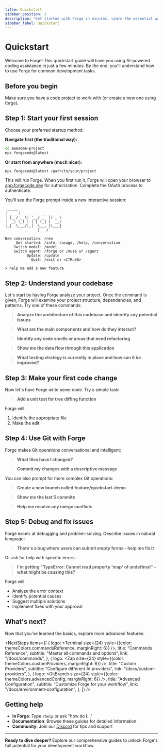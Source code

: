```yaml
---
title: Quickstart
sidebar_position: 3
description: "Get started with Forge in minutes. Learn the essential workflows and commands to enhance your development process with AI assistance."
sidebar_label: Quickstart
---
```



# Quickstart

Welcome to Forge! This quickstart guide will have you using AI-powered coding assistance in just a few minutes. By the end, you'll understand how to use Forge for common development tasks.

## Before you begin

Make sure you have a code project to work with (or create a new one using forge).

## Step 1: Start your first session

Choose your preferred startup method:

**Navigate first (the traditional way):**

```bash
cd awesome-project
npx forgecode@latest
```

**Or start from anywhere (much nicer):**

```bash
npx forgecode@latest /path/to/your/project
```

This will run Forge. When you first run it, Forge will open your browser to [app.forgecode.dev](https://app.forgecode.dev/app) for authorization. Complete the OAuth process to authenticate.

You'll see the Forge prompt inside a new interactive session:

```
 _____
|  ___|__  _ __ __ _  ___
| |_ / _ \| '__/ _` |/ _ \
|  _| (_) | | | (_| |  __/
|_|  \___/|_|  \__, |\___|
               |___/

New conversation: /new
     Get started: /info, /usage, /help, /conversation
    Switch model: /model
    Switch agent: /forge or /muse or /agent
          Update: /update
            Quit: /exit or <CTRL+D>

> help me add a new feature
```

## Step 2: Understand your codebase

Let's start by having Forge analyze your project. Once the command is given, Forge will examine your project structure, dependencies, and patterns. Try one of these commands:

> **Analyze the architecture of this codebase and identify any potential issues**

> **What are the main components and how do they interact?**

> **Identify any code smells or areas that need refactoring**

> **Show me the data flow through this application**

> **What testing strategy is currently in place and how can it be improved?**

## Step 3: Make your first code change

Now let's have Forge write some code. Try a simple task:

> **Add a unit test for tree diffing function**

Forge will:

1. Identify the appropriate file
2. Make the edit

## Step 4: Use Git with Forge

Forge makes Git operations conversational and intelligent:

> **What files have I changed?**

> **Commit my changes with a descriptive message**

You can also prompt for more complex Git operations:

> **Create a new branch called feature/quickstart-demo**

> **Show me the last 5 commits**

> **Help me resolve any merge conflicts**

## Step 5: Debug and fix issues

Forge excels at debugging and problem-solving. Describe issues in natural language:

> **There's a bug where users can submit empty forms - help me fix it**

Or ask for help with specific errors:

> **I'm getting "TypeError: Cannot read property 'map' of undefined" - what might be causing this?**

Forge will:

- Analyze the error context
- Identify potential causes
- Suggest multiple solutions
- Implement fixes with your approval

## What's next?

Now that you've learned the basics, explore more advanced features:


<NextSteps
  items={[
    {
      logo: <Terminal size={24} style={{color: themeColors.commandsReference, marginRight: 6}} />,
      title: "Commands Reference",
      subtitle: "Master all commands and options",
      link: "/docs/commands",
    },
    {
      logo: <Zap size={24} style={{color: themeColors.customProviders, marginRight: 6}} />,
      title: "Custom Providers",
      subtitle: "Configure different AI providers",
      link: "/docs/custom-providers",
    },
    {
      logo: <GitBranch size={24} style={{color: themeColors.advancedConfig, marginRight: 6}} />,
      title: "Advanced Configuration",
      subtitle: "Customize Forge for your workflow",
      link: "/docs/environment-configuration",
    },
  ]}
/>

## Getting help

- **In Forge**: Type `/help` or ask "how do I..."
- **Documentation**: Browse these guides for detailed information
- **Community**: Join our [Discord](https://discord.gg/kRZBPpkgwq) for tips and support

---

**Ready to dive deeper?** Explore our comprehensive guides to unlock Forge's full potential for your development workflow.
